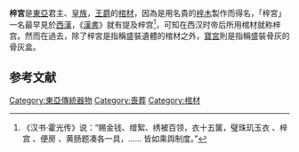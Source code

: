 {{NoteTA
| 1=zh-hans:帝后; zh-hant:帝后;
}}

'''梓宮'''是[[東亞|東亞]]君主、[[皇族|皇族]]，[[王爵|王爵]]的[[棺材|棺材]]，因為是用名貴的[[梓木|梓木]]製作而得名，「梓宮」一名最早見於[[西漢|西漢]]，《[[漢書|漢書]]》就有提及梓宫<ref>《汉书·霍光传》说：“赐金钱、缯絮、绣被百领，衣十五箧，璧珠玑玉衣 、梓宫 、便房 、黄肠题凑各一具，…… 皆如乘舆制度。”</ref>，可知在西汉时帝后所用棺材就称梓宫。然而在過去，除了梓宮是指稱盛裝遺體的棺材之外，[[骨灰罈|寶宮]]則是指稱盛裝骨灰的骨灰盒。

==参考文献==
{{reflist}}

[[Category:東亞傳統器物|Category:東亞傳統器物]]
[[Category:喪葬|Category:喪葬]]
[[Category:棺材|Category:棺材]]